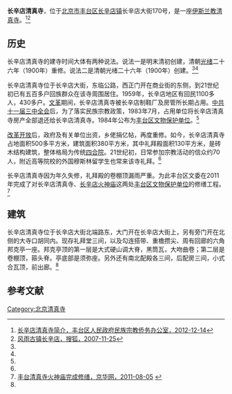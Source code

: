 {{文物保护单位
| 级别 = 市县级
| 省名 = 北京市
| 市/县名 = 北京市丰台区
| 图片 = 
| 名称 = 清真寺
| 编号 = 
| 分类 = 古建筑
| 所在 = [[长辛店镇|长辛店镇]]长辛店大街170号
| 时代 = 清
| 登录 = 1984年5月
}}

'''长辛店清真寺'''，位于[[北京市|北京市]][[丰台区|丰台区]][[长辛店镇|长辛店镇]]长辛店大街170号，是一座[[伊斯兰教|伊斯兰教]][[清真寺|清真寺]]。<ref name=ftmzq>[http://mzq.bjft.gov.cn/articles/402880a03b9702a7013b974096f3002f.html 长辛店清真寺简介，丰台区人民政府民族宗教侨务办公室，2012-12-14]</ref><ref name=sohu>[http://news.sohu.com/20071125/n253459979.shtml 风雨古镇长辛店，搜狐，2007-11-25]</ref>

==历史==
长辛店清真寺的建寺时间大体有两种说法。说法一是明末清初创建，清朝[[光绪|光绪]]二十六年（1900年）重修。说法二是清朝光绪二十六年（1900年）创建。<ref name=jhw/><ref name=ftmzq/>

长辛店清真寺位于长辛店大街，东临公路，西正门开在商业街的东侧，到21世纪初已有五百多户回族群众在该寺周围居住。1959年，长辛店地区有回民1100多人，430多户。[[文革|文革]]期间，长辛店清真寺被长辛店制鞋厂及房管所长期占用。[[中共十一届三中全会|中共十一届三中全会]]后，为了落实民族宗教政策，1983年7月，占用单位将长辛店清真寺房产全部退还给长辛店清真寺。1984年公布为[[丰台区文物保护单位|丰台区文物保护单位]]。<ref name=ftmzq/>

[[改革开放|改革开放]]后，政府及有关单位出资，乡佬捐亿帖，再度重修。如今，长辛店清真寺占地面积500多平方米，建筑面积380平方米，其中礼拜殿面积130平方米，是砖木结构建筑，整体格局为传统[[四合院|四合院]]。21世纪初，日常参加宗教活动的信众约70人，附近高等院校的外国穆斯林留学生也常来该寺礼拜。<ref name=ftmzq/>

长辛店清真寺因为年久失修，礼拜殿的卷棚顶漏雨严重。为此丰台区文委在2011年完成了对长辛店清真寺、[[长辛店火神庙|长辛店火神庙]]这两处[[丰台区文物保护单位|丰台区文物保护单位]]的修缮工程。<ref name=jhw>[http://epaper.jinghua.cn/html/2011-08/05/content_687313.htm 丰台清真寺火神庙完成修缮，京华网，2011-08-05] {{webarchive|url=https://web.archive.org/web/20150412210557/http://epaper.jinghua.cn/html/2011-08/05/content_687313.htm |date=2015-04-12 }}</ref>

==建筑==
长辛店清真寺位于长辛店大街北端路东，大门开在长辛店大街上，另有旁门开在北侧的大寺口胡同内。现存礼拜堂三间，以及勾连搭带、重檐攒尖、周有回廊的六角邦克亭一座。邦克亭顶的第一层是大式硬山调大脊，黑筒瓦，大吻曲卷；第二层是卷棚顶，箍头脊。亭底部是须弥座。另外还有南北配殿各三间，后配房三间，小式合瓦顶，前出廊。<ref name=sohu/>

==参考文献==
{{reflist}}

[[Category:北京清真寺|Category:北京清真寺]]